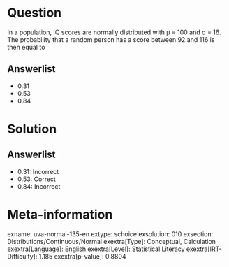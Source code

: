 Question
========

In a population, IQ scores are normally distributed with μ = 100 and σ = 16. The probability that a random person has a score between 92 and 116 is then equal to

Answerlist
----------

* 0.31
* 0.53
* 0.84

Solution
========

Answerlist
----------

* 0.31: Incorrect
* 0.53: Correct
* 0.84: Incorrect

Meta-information
================
exname: uva-normal-135-en
extype: schoice
exsolution: 010
exsection: Distributions/Continuous/Normal
exextra[Type]: Conceptual, Calculation
exextra[Language]: English
exextra[Level]: Statistical Literacy
exextra[IRT-Difficulty]: 1.185
exextra[p-value]: 0.8804

